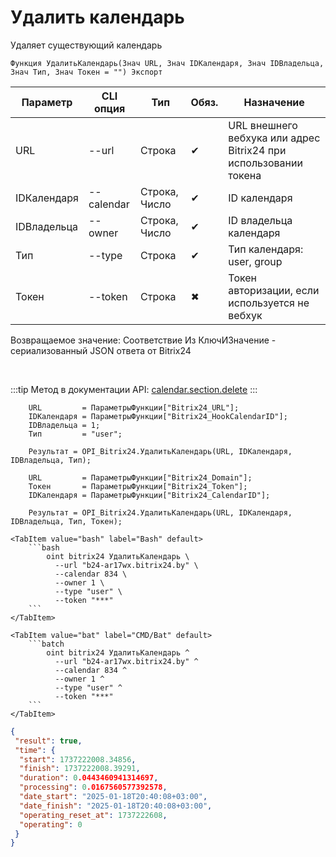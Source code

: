 ﻿---
sidebar_position: 4
description: Удалить календарь и другие функции для работы с Bitrix24 в Открытом пакете интеграций - бесплатной open-source библиотеке интеграций для 1С:Предприятие 8, OneScript и CLI
keywords: [1C, 1С, 1С:Предприятие, 1С:Предприятие 8.3, API, Интеграция, Сервисы, Обмен, OneScript, CLI, Bitrix24]
---


# Удалить календарь
 Удаляет существующий календарь



`Функция УдалитьКалендарь(Знач URL, Знач IDКалендаря, Знач IDВладельца, Знач Тип, Знач Токен = "") Экспорт`

  | Параметр | CLI опция | Тип | Обяз. | Назначение |
  |-|-|-|-|-|
  | URL | --url | Строка | &#x2714; | URL внешнего вебхука или адрес Bitrix24 при использовании токена |
  | IDКалендаря | --calendar | Строка, Число | &#x2714; | ID календаря |
  | IDВладельца | --owner | Строка, Число | &#x2714; | ID владельца календаря |
  | Тип | --type | Строка | &#x2714; | Тип календаря: user, group |
  | Токен | --token | Строка | &#x2716; | Токен авторизации, если используется не вебхук |

  
  Возвращаемое значение:   Соответствие Из КлючИЗначение - сериализованный JSON ответа от Bitrix24

<br/>

:::tip
Метод в документации API: [calendar.section.delete](https://apidocs.bitrix24.ru/api-reference/calendar/calendar-section-delete.html)
:::
<br/>



```bsl title="Пример использования для 1С:Предприятие/OneScript"
    URL         = ПараметрыФункции["Bitrix24_URL"];
    IDКалендаря = ПараметрыФункции["Bitrix24_HookCalendarID"];
    IDВладельца = 1;
    Тип         = "user";

    Результат = OPI_Bitrix24.УдалитьКалендарь(URL, IDКалендаря, IDВладельца, Тип);

    URL         = ПараметрыФункции["Bitrix24_Domain"];
    Токен       = ПараметрыФункции["Bitrix24_Token"];
    IDКалендаря = ПараметрыФункции["Bitrix24_CalendarID"];

    Результат = OPI_Bitrix24.УдалитьКалендарь(URL, IDКалендаря, IDВладельца, Тип, Токен);
```
    

 <Tabs>
  
    <TabItem value="bash" label="Bash" default>
        ```bash
            oint bitrix24 УдалитьКалендарь \
              --url "b24-ar17wx.bitrix24.by" \
              --calendar 834 \
              --owner 1 \
              --type "user" \
              --token "***"
        ```
    </TabItem>
  
    <TabItem value="bat" label="CMD/Bat" default>
        ```batch
            oint bitrix24 УдалитьКалендарь ^
              --url "b24-ar17wx.bitrix24.by" ^
              --calendar 834 ^
              --owner 1 ^
              --type "user" ^
              --token "***"
        ```
    </TabItem>
</Tabs>


```json title="Результат"
{
 "result": true,
 "time": {
  "start": 1737222008.34856,
  "finish": 1737222008.39291,
  "duration": 0.0443460941314697,
  "processing": 0.0167560577392578,
  "date_start": "2025-01-18T20:40:08+03:00",
  "date_finish": "2025-01-18T20:40:08+03:00",
  "operating_reset_at": 1737222608,
  "operating": 0
 }
}
```
